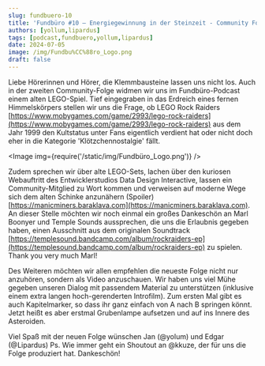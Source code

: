 ```yaml
---
slug: fundbuero-10
title: 'Fundbüro #10 – Energiegewinnung in der Steinzeit - Community Folge 2'
authors: [yollum,lipardus]
tags: [podcast,fundbuero,yollum,lipardus]
date: 2024-07-05
image: /img/Fundbu%CC%88ro_Logo.png
draft: false
---
```



Liebe Hörerinnen und Hörer,
die Klemmbausteine lassen uns nicht los. Auch in der zweiten Community-Folge widmen wir uns im Fundbüro-Podcast einem alten LEGO-Spiel. Tief eingegraben in das Erdreich eines fernen Himmelskörpers stellen wir uns die Frage, ob LEGO Rock Raiders [https://www.mobygames.com/game/2993/lego-rock-raiders](https://www.mobygames.com/game/2993/lego-rock-raiders) aus dem Jahr 1999 den Kultstatus unter Fans eigentlich verdient hat oder nicht doch eher in die Kategorie 'Klötzchennostalgie' fällt.

<Image img={require('/static/img/Fundbüro_Logo.png')} />

<!--truncate-->

Zudem sprechen wir über alte LEGO-Sets, lachen über den kuriosen Webauftritt des Entwicklerstudios Data Design Interactive, lassen ein Community-Mitglied zu Wort kommen und verweisen auf moderne Wege sich dem alten Schinke anzunähern (Spoiler) [https://manicminers.baraklava.com](https://manicminers.baraklava.com). An dieser Stelle möchten wir noch einmal ein großes Dankeschön an Marl Boonyer und Temple Sounds aussprechen, die uns die Erlaubnis gegeben haben, einen Ausschnitt aus dem originalen Soundtrack [https://templesound.bandcamp.com/album/rockraiders-ep](https://templesound.bandcamp.com/album/rockraiders-ep) zu spielen.
Thank you very much Marl!

Des Weiteren möchten wir allen empfehlen die neueste Folge nicht nur anzuhören, sondern als Video anzuschauen. Wir haben uns viel Mühe gegeben unseren Dialog mit passendem Material zu unterstützen (inklusive einem extra langen hoch-gerenderten Introfilm). Zum ersten Mal gibt es auch Kapitelmarker, so dass ihr ganz einfach von A nach B springen könnt. Jetzt heißt es aber erstmal Grubenlampe aufsetzen und auf ins Innere des Asteroiden.

Viel Spaß mit der neuen Folge wünschen Jan (@yolum) und Edgar (@Lipardus)
Ps. Wie immer geht ein Shoutout an @kkuze, der für uns die Folge produziert hat. Dankeschön!

<ReactPlayer
    width="100%"
    height="50px"
    controls
    url='https://m10z.picnotes.de/Fundbuero/Fundbuero_010.mp3'
/>
